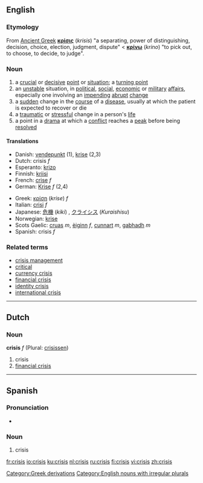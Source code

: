 ==English==
===Etymology===

From [[Ancient Greek]] '''[[κρίσις]]''' (''krisis'') "a separating, power of distinguishing, decision, choice, election,  judgment, dispute" < '''[[κρίνω]]''' (''krino'') "to pick out, to choose, to decide, to judge".
=== Noun ===
{{en-noun|crises}}
#a [[crucial]] or [[decisive]] [[point]] or [[situation]]; a [[turning point]]
#an [[unstable]] situation, in [[political]], [[social]], [[economic]] or [[military]] [[affair]]s, especially one involving an [[impending]] [[abrupt]] [[change]]
#a [[sudden]] change in the [[course]] of a [[disease]], usually at which the patient is expected to recover or die
#a [[traumatic]] or [[stressful]] change in a person's [[life]]
#a point in a [[drama]] at which a [[conflict]] reaches a [[peak]] before being [[resolved]]

====Translations====
{{top}}
*Danish: [[vendepunkt]] (1), [[krise]] (2,3)
*Dutch: crisis ''f''
*Esperanto: [[krizo]]
*Finnish: [[kriisi]]
*French: [[crise]] ''f''
*German: [[Krise]] ''f'' (2,4)
{{mid}}
*Greek: [[κρίση]] (''krise'') ''f''
*Italian: [[crisi]] ''f''
*Japanese: [[危機]] (''kiki'') , [[クライシス]] (''Kuraishisu'')
*Norwegian: [[krise]]
*Scots Gaelic: [[cruas]] ''m'', [[èiginn]] ''f'', [[cunnart]] ''m'', [[gabhadh]] ''m''
*Spanish: crisis ''f''
{{bottom}}

===Related terms===
*[[crisis management]]
*[[critical]]
*[[currency crisis]]
*[[financial crisis]]
*[[identity crisis]]
*[[international crisis]]

----
==Dutch==
===Noun===
'''crisis''' ''f'' (Plural: [[crisissen]])

# crisis
# [[financial crisis]]

----

==Spanish==
===Pronunciation===
* {{IPA|/'kɾisis/}}

===Noun===
{{es-noun-f|pl=crisis}}

# crisis

[[Category:Greek derivations]]
[[Category:English nouns with irregular plurals]]

[[fr:crisis]]
[[io:crisis]]
[[ku:crisis]]
[[nl:crisis]]
[[ru:crisis]]
[[fi:crisis]]
[[vi:crisis]]
[[zh:crisis]]
